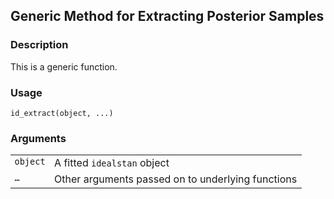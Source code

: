 
## Generic Method for Extracting Posterior Samples {.unnumbered}


### Description

This is a generic function.



### Usage

<pre><code class='language-R'>id_extract(object, ...)
</code></pre>


### Arguments

<table>
<tr><td style = "white-space: nowrap; font-family: monospace; vertical-align: top"><code id="object">object</code></td>
<td>
A fitted <code>idealstan</code> object
</td></tr>
<tr><td style = "white-space: nowrap; font-family: monospace; vertical-align: top"><code id="...">...</code></td>
<td>
Other arguments passed on to underlying functions
</td></tr>
</table>

